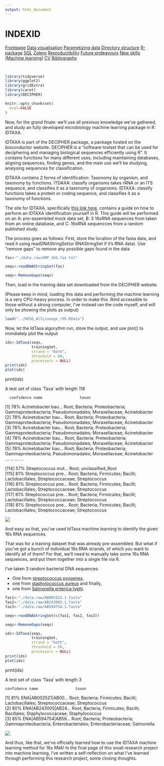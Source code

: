 ```yaml
---
output: html_document
---
```


# INDEXID

<body id="start">
<div class="topnav">
  <a href='index.html#Frontpage'>Frontpage</a>
  <a href='data-visualisation.html#data-visualisation'>Data visualisation</a>
  <a href='parametized-data-germany.html#parametized-data'>Parametizing data</a>
  <a href='directory-structure.html#directory-structure'>Directory structure</a>
  <a href='creating-a-r-package.html#creating-a-r-package'>R-package</a>
  <a href='sql.html#SQL'>SQL</a>
  <a href='bibliography-using-zotero.html#Bibliography using Zotero'>Zotero</a>
  <a href='open-reproductibility-analysis.html#open-reproductibility-analysis'>Reproductibility</a>
  <a href='future-endeavours.html#future-endeavours'>Future endeavours</a>
  <a href='new-skills.html#new-skills'> New skills (Machine learning)</a>
  <a href='cv.html#cv'>CV</a>
  <a href='bibliography.html#bibliography'>Bibliography</a>
</div>

&nbsp;

```r
library(tidyverse)
library(ggplot2)
library(gridExtra)
library(caret)
library(DECIPHER)

knitr::opts_chunk$set(
  eval=FALSE
)
```

Now, for the grand finale: we'll use all previous knowledge we've gathered, and study an fully developed microbiology machine learning package in R: IDTAXA. 

IDTAXA is part of the DECIPHER package, a package hosted on the bioconductor website. DECIPHER is a "software toolset that can be used for deciphering and managing biological sequences efficiently using R". It contains functions for many different uses, including maintaining databases, aligning sequences, finding genes, and the main use we'll be studying, analysing sequences for classification. 

IDTAXA contains 2 forms of identification: Taxonomy by organism, and taxonomy by functions. ITDAXA: classify organisms takes rRNA or an ITS sequence, and classifies it as a taxonomy of organisms. IDTAXA: classify functions takes a protein or coding sequence, and classifies it as a taxonomy of functions. 

The site for IDTAXA, specifically [this link here](http://www2.decipher.codes/ClassifyOrganismsCode.html), contains a guide on how to perform an IDTAXA identification yourself in R. This guide will be performed on an A: pre-assembled mock data set, B: 3 16sRNA sequences from taken from an online database, and C: 16sRNA sequencces from a random published study.

The process goes as follows: First, store the location of the fasta data, and read it using readDNAStringSet(or RNAStringSet if it's RNA data). Use "remove gaps" to remove any possible gaps found in the data

```r
fas<-"./data.raw/HMP_16S.fas.txt"

seqs<-readDNAStringSet(fas)

seqs<-RemoveGaps(seqs)
```

Then, load in the training data set downloaded from the DECIPHER website.

(Please keep in mind, loading this data and performing the machine learning is a very CPU-heavy process. In order to make this .Rmd accessible to those without a strong computer, I've instead ran the code myself, and will only be showing the plots as output)

```r
load("../KEGG_AllLineage_r95.RData")
```

Now, let the IdTaxa algorythm run, store the output, and use plot() to immdiately plot the output

```r
ids<-IdTaxa(seqs,
            trainingSet,
            strand = "both",
            threshold = 60,
            processors = NULL)
print(ids)
plot(ids)
```
print(ids)

 A test set of class 'Taxa' with length 118
 
      confidence name                 taxon
  [1]        78% Acinetobacter bau... Root; Bacteria; Proteobacteria; Gammaproteobacteria; Pseudomonadales; Moraxellaceae; Acinetobacter                
  [2]        78% Acinetobacter bau... Root; Bacteria; Proteobacteria; Gammaproteobacteria; Pseudomonadales; Moraxellaceae; Acinetobacter                
  [3]        78% Acinetobacter bau... Root; Bacteria; Proteobacteria; Gammaproteobacteria; Pseudomonadales; Moraxellaceae; Acinetobacter                
  [4]        78% Acinetobacter bau... Root; Bacteria; Proteobacteria; Gammaproteobacteria; Pseudomonadales; Moraxellaceae; Acinetobacter                
  [5]        78% Acinetobacter bau... Root; Bacteria; Proteobacteria; Gammaproteobacteria; Pseudomonadales; Moraxellaceae; Acinetobacter                
  ...        ... ...                  ...
  
[114]        57% Streptococcus mut... Root; unclassified_Root                                                                                           
[115]        81% Streptococcus pne... Root; Bacteria; Firmicutes; Bacilli; Lactobacillales; Streptococcaceae; Streptococcus                             
[116]        81% Streptococcus pne... Root; Bacteria; Firmicutes; Bacilli; Lactobacillales; Streptococcaceae; Streptococcus                             
[117]        81% Streptococcus pne... Root; Bacteria; Firmicutes; Bacilli; Lactobacillales; Streptococcaceae; Streptococcus                             
[118]        81% Streptococcus pne... Root; Bacteria; Firmicutes; Bacilli; Lactobacillales; Streptococcaceae; Streptococcus   

<img src="./images/IDTAXA_1.png">

And easy as that, you've used IdTaxa machine learning to identify the given 16s RNA sequences.

That was for a training dataset that was already pre-assembled. But what if you've got a bunch of individual 16s RNA strands, of which you want to identify all of them? For that, we'll need to manually take some 16s RNA sequences, and put them together into a single file via R.

I've taken 3 random bacterial DNA sequences: 

- One from [streptococcus pyogenes](https://www.ncbi.nlm.nih.gov/genome/175?genome_assembly_id=383877), 
- one from [staphylococcus aureus](https://www.ncbi.nlm.nih.gov/genome/154?genome_assembly_id=360991) and finally, 
- one from [Salmonella enterica typhi](https://www.ncbi.nlm.nih.gov/genome/152?genome_assembly_id=299225).

```r
fas1<-"./data.raw/AB002521.1.fasta"
fas2<-"./data.raw/AB243005.1.fasta"
fas3<-"./data.raw/AB594754.1.fasta"

seqs<-readDNAStringSet(c(fas1, fas2, fas3))

seqs<-RemoveGaps(seqs)

ids<-IdTaxa(seqs,
            trainingSet,
            strand = "both",
            threshold = 60,
            processors = NULL)
print(ids)
plot(ids)
```
print(ids)

  A test set of class 'Taxa' with length 3
  
    confidence name                 taxon
[1]        81% ENA|AB002521|AB00... Root; Bacteria; Firmicutes; Bacilli; Lactobacillales; Streptococcaceae; Streptococcus                               
[2]        80% ENA|AB243005|AB24... Root; Bacteria; Firmicutes; Bacilli; Bacillales; Staphylococcaceae; Staphylococcus                                  
[3]        85% ENA|AB594754|AB59... Root; Bacteria; Proteobacteria; Gammaproteobacteria; Enterobacteriales; Enterobacteriaceae; Salmonella              

<img src="./images/IDTAXA_2.png">

And thus, like that, we've officially learned how to use the IDTAXA machine learning method for 16s RNA! In the final page of this small research project into machine learning, I've written a self-reflection on what I've learned through performing this research project, some closing thoughts.



